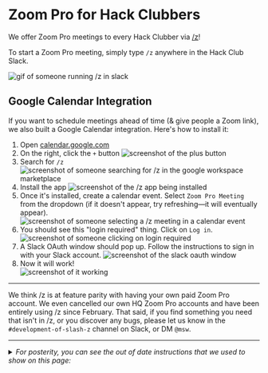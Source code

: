 
# Zoom Pro for Hack Clubbers

We offer Zoom Pro meetings to every Hack Clubber via <a href="https://js-slash-z.hackclub.com/">/z</a>!

To start a Zoom Pro meeting, simply type `/z` anywhere in the Hack Club Slack.

![gif of someone running /z in slack](https://cloud-grl3n7i0e-hack-club-bot.vercel.app/0z-demo.gif)

## Google Calendar Integration

If you want to schedule meetings ahead of time (& give people a Zoom link), we also built a Google Calendar integration. Here's how to install it:

1. Open [calendar.google.com](https://calendar.google.com)
2. On the right, click the `+` button
![screenshot of the plus button](https://cloud-il0b7j4pr-hack-club-bot.vercel.app/0screen_shot_2021-04-14_at_11.51.08_am.png)
3. Search for `/z`
![screenshot of someone searching for /z in the google workspace marketplace](https://cloud-gjnywcsjd-hack-club-bot.vercel.app/0screen_shot_2021-04-14_at_11.59.03_am.png)
4. Install the app
![screenshot of the /z app being installed](https://cloud-roeyr4i1n-hack-club-bot.vercel.app/0screen_shot_2021-04-14_at_11.59.54_am.png)
5. Once it's installed, create a calendar event. Select `Zoom Pro Meeting` from the dropdown (if it doesn't appear, try refreshing—it will eventually appear).
![screenshot of someone selecting a /z meeting in a calendar event](https://cloud-roeyr4i1n-hack-club-bot.vercel.app/2screen_shot_2021-04-14_at_12.03.28_pm.png)
6. You should see this "login required" thing. Click on `Log in`. <br/>
![screenshot of someone clicking on login required](https://cloud-roeyr4i1n-hack-club-bot.vercel.app/3screen_shot_2021-04-14_at_12.03.38_pm.png)
7. A Slack OAuth window should pop up. Follow the instructions to sign in with your Slack account.
![screenshot of the slack oauth window](https://cloud-roeyr4i1n-hack-club-bot.vercel.app/4screen_shot_2021-04-14_at_12.04.06_pm.png)
8. Now it will work! <br/>
![screenshot of it working](https://cloud-9zgxl6zn4-hack-club-bot.vercel.app/2screen_shot_2021-02-23_at_11.05.02_am.png)

---

We think /z is at feature parity with having your own paid Zoom Pro account. We even cancelled our own HQ Zoom Pro accounts and have been entirely using /z since February. That said, if you find something you need that isn't in /z, or you discover any bugs, please let us know in the `#development-of-slash-z` channel on Slack, or DM `@msw`.

---

<details>
<summary>
  <i>For posterity, you can see the out of date instructions that we used to show on this page:</i>
</summary>

**HQ is buying a Zoom Pro account for every Hack Club this semester.**

_Note: We're only paying for Zoom Pro accounts through the end of this semester. We're developing `/z` and once it reaches the point where we're using it instead of our Zoom Pro accounts at HQ, we intend to switch all clubs to it._

_`/z` in beta is currently available to use by anyone - both leaders and members - but for now full Zoom Pro accounts still have more features._

This is only available to your club’s point of contact; the point of contact then can create meetings for the club. If you’re not sure if you’re the point of contact, running the command will let you know who that this. If the point of contact is the wrong leader, reach out to @matthew or @msw.

## How to redeem

1. Sign into the Hack Club Slack
2. Type `/get zoom pro`
3. Accept your email invite & sign up
4. Have fun!

</details>